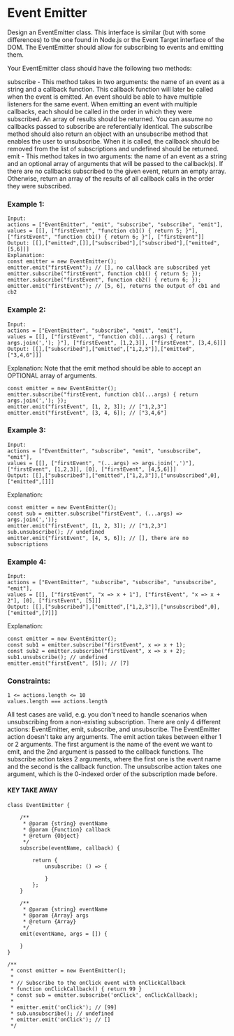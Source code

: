 # Event Emitter

Design an EventEmitter class. This interface is similar (but with some differences) to the one found in Node.js or the Event Target interface of the DOM. The EventEmitter should allow for subscribing to events and emitting them.

Your EventEmitter class should have the following two methods:

subscribe - This method takes in two arguments: the name of an event as a string and a callback function. This callback function will later be called when the event is emitted.
An event should be able to have multiple listeners for the same event. When emitting an event with multiple callbacks, each should be called in the order in which they were subscribed. An array of results should be returned. You can assume no callbacks passed to subscribe are referentially identical.
The subscribe method should also return an object with an unsubscribe method that enables the user to unsubscribe. When it is called, the callback should be removed from the list of subscriptions and undefined should be returned.
emit - This method takes in two arguments: the name of an event as a string and an optional array of arguments that will be passed to the callback(s). If there are no callbacks subscribed to the given event, return an empty array. Otherwise, return an array of the results of all callback calls in the order they were subscribed.

### Example 1:

```
Input:
actions = ["EventEmitter", "emit", "subscribe", "subscribe", "emit"],
values = [[], ["firstEvent", "function cb1() { return 5; }"],  ["firstEvent", "function cb1() { return 6; }"], ["firstEvent"]]
Output: [[],["emitted",[]],["subscribed"],["subscribed"],["emitted",[5,6]]]
Explanation:
const emitter = new EventEmitter();
emitter.emit("firstEvent"); // [], no callback are subscribed yet
emitter.subscribe("firstEvent", function cb1() { return 5; });
emitter.subscribe("firstEvent", function cb2() { return 6; });
emitter.emit("firstEvent"); // [5, 6], returns the output of cb1 and cb2
```

### Example 2:

```
Input:
actions = ["EventEmitter", "subscribe", "emit", "emit"],
values = [[], ["firstEvent", "function cb1(...args) { return args.join(','); }"], ["firstEvent", [1,2,3]], ["firstEvent", [3,4,6]]]
Output: [[],["subscribed"],["emitted",["1,2,3"]],["emitted",["3,4,6"]]]
```

Explanation: Note that the emit method should be able to accept an OPTIONAL array of arguments.

```
const emitter = new EventEmitter();
emitter.subscribe("firstEvent, function cb1(...args) { return args.join(','); });
emitter.emit("firstEvent", [1, 2, 3]); // ["1,2,3"]
emitter.emit("firstEvent", [3, 4, 6]); // ["3,4,6"]
```

### Example 3:

```
Input:
actions = ["EventEmitter", "subscribe", "emit", "unsubscribe", "emit"],
values = [[], ["firstEvent", "(...args) => args.join(',')"], ["firstEvent", [1,2,3]], [0], ["firstEvent", [4,5,6]]]
Output: [[],["subscribed"],["emitted",["1,2,3"]],["unsubscribed",0],["emitted",[]]]
```

Explanation:

```
const emitter = new EventEmitter();
const sub = emitter.subscribe("firstEvent", (...args) => args.join(','));
emitter.emit("firstEvent", [1, 2, 3]); // ["1,2,3"]
sub.unsubscribe(); // undefined
emitter.emit("firstEvent", [4, 5, 6]); // [], there are no subscriptions
```

### Example 4:

```
Input:
actions = ["EventEmitter", "subscribe", "subscribe", "unsubscribe", "emit"],
values = [[], ["firstEvent", "x => x + 1"], ["firstEvent", "x => x + 2"], [0], ["firstEvent", [5]]]
Output: [[],["subscribed"],["emitted",["1,2,3"]],["unsubscribed",0],["emitted",[7]]]
```

Explanation:

```
const emitter = new EventEmitter();
const sub1 = emitter.subscribe("firstEvent", x => x + 1);
const sub2 = emitter.subscribe("firstEvent", x => x + 2);
sub1.unsubscribe(); // undefined
emitter.emit("firstEvent", [5]); // [7]
```

### Constraints:

```
1 <= actions.length <= 10
values.length === actions.length
```

All test cases are valid, e.g. you don't need to handle scenarios when unsubscribing from a non-existing subscription.
There are only 4 different actions: EventEmitter, emit, subscribe, and unsubscribe.
The EventEmitter action doesn't take any arguments.
The emit action takes between either 1 or 2 arguments. The first argument is the name of the event we want to emit, and the 2nd argument is passed to the callback functions.
The subscribe action takes 2 arguments, where the first one is the event name and the second is the callback function.
The unsubscribe action takes one argument, which is the 0-indexed order of the subscription made before.

#### KEY TAKE AWAY

```
class EventEmitter {

    /**
     * @param {string} eventName
     * @param {Function} callback
     * @return {Object}
     */
    subscribe(eventName, callback) {

        return {
            unsubscribe: () => {

            }
        };
    }

    /**
     * @param {string} eventName
     * @param {Array} args
     * @return {Array}
     */
    emit(eventName, args = []) {

    }
}

/**
 * const emitter = new EventEmitter();
 *
 * // Subscribe to the onClick event with onClickCallback
 * function onClickCallback() { return 99 }
 * const sub = emitter.subscribe('onClick', onClickCallback);
 *
 * emitter.emit('onClick'); // [99]
 * sub.unsubscribe(); // undefined
 * emitter.emit('onClick'); // []
 */
```
